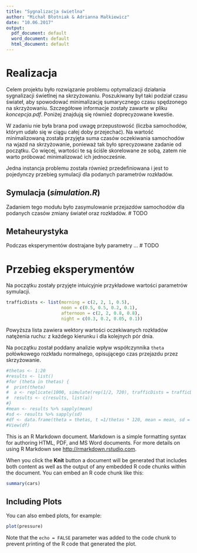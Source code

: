 ```yaml
---
title: "Sygnalizacja świetlna"
author: "Michał Błotniak & Adrianna Małkiewicz"
date: "10.06.2017"
output:
  pdf_document: default
  word_document: default
  html_document: default
---
```


# Realizacja
Celem  projektu  było  rozwiązanie  problemu  optymalizacji  działania  sygnalizacji  świetlnej na skrzyżowaniu.
Poszukiwany był taki podział czasu świateł, aby spowodować minimalizację sumarycznego czasu spędzonego na skrzyżowaniu.
Szczegółowe informacje zostały zawarte w pliku _koncepcja.pdf_. Poniżej znajdują się również doprecyzowane kwestie.

W zadaniu nie była brana pod uwagę przepustowość (liczba samochodów, którym udało się w ciągu całej doby przejechać).
Na wartość minimalizowaną została przyjęta suma czasów oczekiwania samochodów na wjazd na skrzyżowanie, ponieważ tak
było sprecyzowane zadanie od początku. Co więcej, wartości te są ściśle skorelowane ze sobą, zatem nie warto próbować
minimalizować ich jednocześnie.

Jedna instancja problemu została również przedefiniowana i jest to pojedynczy przebieg symulacji dla podanych parametrów
rozkładów.

## Symulacja (_simulation.R_)
Zadaniem tego modułu było zasymulowanie przejazdów samochodów dla podanych czasów zmiany świateł oraz rozkładów. # TODO

## Metaheurystyka
Podczas eksperymentów dostrajane były parametry ... # TODO

# Przebieg eksperymentów
Na początku zostały przyjęte intuicyjnie przykładowe wartości parametrów symulacji.

```r
trafficDists <- list(morning = c(2, 2, 1, 0.5),
                     noon = c(0.5, 0.5, 0.2, 0.1),
                     afternoon = c(2, 2, 0.8, 0.8),
                     night = c(0.3, 0.2, 0.05, 0.1))
```

Powyższa lista zawiera wektory wartości oczekiwanych rozkładów natężenia ruchu: z każdego kierunku i dla kolejnych pór dnia.

Na początku został poddany analizie wpływ współczynnika `theta` połówkowego rozkładu normalnego, opisującego czas przejazdu przez skrzyżowanie.

```r
#thetas <- 1:20
#results <- list()
#for (theta in thetas) {
#  print(theta)
#  a <- replicate(1000, simulate(rep(1/2, 720), trafficDists = trafficDists, list(theta = theta)))
#  results <- c(results, list(a))
#}
#mean <- results %>% sapply(mean)
#sd <- results %>% sapply(sd)
#df <- data.frame(theta = thetas, t =1/thetas * 120, mean = mean, sd = sd, x = sd/mean)
#View(df)
```





This is an R Markdown document. Markdown is a simple formatting syntax for authoring HTML, PDF, and MS Word documents. For more details on using R Markdown see <http://rmarkdown.rstudio.com>.

When you click the **Knit** button a document will be generated that includes both content as well as the output of any embedded R code chunks within the document. You can embed an R code chunk like this:

```r
summary(cars)
```

## Including Plots

You can also embed plots, for example:

```r
plot(pressure)
```

Note that the `echo = FALSE` parameter was added to the code chunk to prevent printing of the R code that generated the plot.

